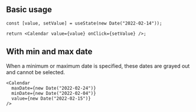 


## Basic usage

<Preview>
  <DemoCalendar />
</Preview>

```tsx
const [value, setValue] = useState(new Date("2022-02-14"));

return <Calendar value={value} onClick={setValue} />;
```

## With min and max date

When a minimum or maximum date is specified, these dates are grayed out and cannot be selected.

<Preview className="pointer-events-none">
  <Calendar
    maxDate={new Date("2022-02-24")}
    minDate={new Date("2022-02-04")}
    value={new Date("2022-02-15")}
  />
</Preview>

```tsx
<Calendar
  maxDate={new Date("2022-02-24")}
  minDate={new Date("2022-02-04")}
  value={new Date("2022-02-15")}
/>
```

